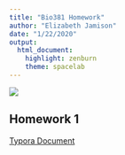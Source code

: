 ```yaml
---
title: "Bio381 Homework"
author: "Elizabeth Jamison"
date: "1/22/2020"
output: 
  html_document: 
    highlight: zenburn
    theme: spacelab
---
```


![](LabProfile_Jamison.jpg)


## Homework 1
[Typora Document](Lab1_Assignment.html)



